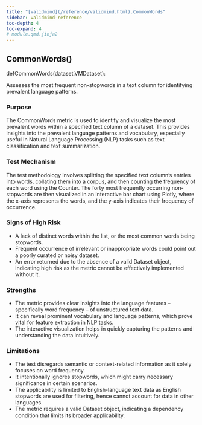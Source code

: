 ```yaml
---
title: "[validmind](/reference/validmind.html).CommonWords"
sidebar: validmind-reference
toc-depth: 4
toc-expand: 4
# module.qmd.jinja2
---
```


<!-- function.qmd.jinja2 -->

## CommonWords[()]{.muted}

<!-- signatures.jinja2 -->

::: {.signature}

<span class="kw">def</span><span class="name">CommonWords</span>(<span class="param"><span class="n">dataset</span><span class="p">:</span><!-- types.jinja2 - format_type --><!-- Mapping --><!-- ExprName --><span class="n">VMDataset</span></span>):

:::

<!-- docstring.jinja2 -->

Assesses the most frequent non-stopwords in a text column for identifying prevalent language patterns.

### Purpose

The CommonWords metric is used to identify and visualize the most prevalent words within a specified text column of a dataset. This provides insights into the prevalent language patterns and vocabulary, especially useful in Natural Language Processing (NLP) tasks such as text classification and text summarization.

### Test Mechanism

The test methodology involves splitting the specified text column's entries into words, collating them into a corpus, and then counting the frequency of each word using the Counter. The forty most frequently occurring non-stopwords are then visualized in an interactive bar chart using Plotly, where the x-axis represents the words, and the y-axis indicates their frequency of occurrence.

### Signs of High Risk

- A lack of distinct words within the list, or the most common words being stopwords.
- Frequent occurrence of irrelevant or inappropriate words could point out a poorly curated or noisy dataset.
- An error returned due to the absence of a valid Dataset object, indicating high risk as the metric cannot be effectively implemented without it.

### Strengths

- The metric provides clear insights into the language features – specifically word frequency – of unstructured text data.
- It can reveal prominent vocabulary and language patterns, which prove vital for feature extraction in NLP tasks.
- The interactive visualization helps in quickly capturing the patterns and understanding the data intuitively.

### Limitations

- The test disregards semantic or context-related information as it solely focuses on word frequency.
- It intentionally ignores stopwords, which might carry necessary significance in certain scenarios.
- The applicability is limited to English-language text data as English stopwords are used for filtering, hence cannot account for data in other languages.
- The metric requires a valid Dataset object, indicating a dependency condition that limits its broader applicability.
